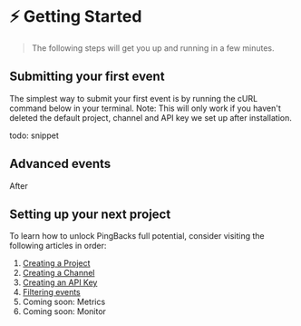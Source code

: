 
# ⚡️ Getting Started
> The following steps will get you up and running in a few minutes.

## Submitting your first event

The simplest way to submit your first event is by running the cURL command below in your terminal.
<Callout>
Note: This will only work if you haven't deleted the default project, channel and API key we set up after installation.
</Callout>

todo: snippet

## Advanced events

After 

## Setting up your next project

To learn how to unlock PingBacks full potential, consider visiting the following articles in order:
1. [Creating a Project](/docs/guide/core_concepts#projects)
2. [Creating a Channel](/docs/guide/core_concepts#channels)
3. [Creating an API Key](/docs/guide/core_concepts#api-key)
4. [Filtering events](/docs/guide/filter)
5. Coming soon: Metrics
6. Coming soon: Monitor
